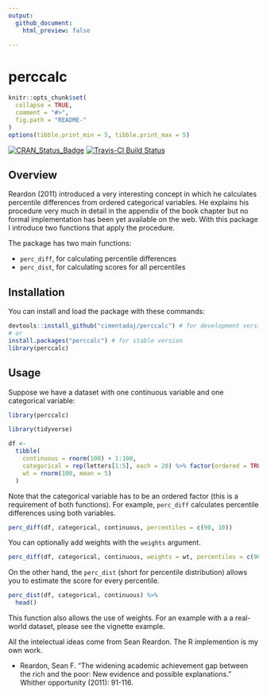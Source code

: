 ```yaml
---
output:
  github_document:
    html_preview: false

---
```


# perccalc
```r
knitr::opts_chunk$set(
  collapse = TRUE,
  comment = "#>",
  fig.path = "README-"
)
options(tibble.print_min = 5, tibble.print_max = 5)
```

[![CRAN_Status_Badge](http://www.r-pkg.org/badges/version/perccalc)](http://cran.r-project.org/package=perccalc)
[![Travis-CI Build Status](https://travis-ci.org/cimentadaj/perccalc.svg?branch=master)](https://travis-ci.org/cimentadaj/perccalc)


## Overview

Reardon (2011) introduced a very interesting concept in which he calculates percentile differences from ordered categorical variables. He explains his procedure very much in detail in the appendix of the book chapter but no formal implementation has been yet available on the web. With this package I introduce two functions that apply the procedure.

The package has two main functions:

* `perc_diff`, for calculating percentile differences
* `perc_dist`, for calculating scores for all percentiles

## Installation

You can install and load the package with these commands:

```r
devtools::install_github("cimentadaj/perccalc") # for development version
# or
install.packages("perccalc") # for stable version
library(perccalc)
```

## Usage

Suppose we have a dataset with one continuous variable and one categorical variable:
```r
library(perccalc)
```

```r
library(tidyverse)

df <-
  tibble(
    continuous = rnorm(100) + 1:100,
    categorical = rep(letters[1:5], each = 20) %>% factor(ordered = TRUE),
    wt = rnorm(100, mean = 5)
  )
```

Note that the categorical variable has to be an ordered factor (this is a requirement of both functions). For example, `perc_diff` calculates percentile differences using both variables.

```r
perc_diff(df, categorical, continuous, percentiles = c(90, 10))
```

You can optionally add weights with the `weights` argument.

```r
perc_diff(df, categorical, continuous, weights = wt, percentiles = c(90, 10))
```

On the other hand, the `perc_dist` (short for percentile distribution) allows you to estimate the score for every percentile.

```r
perc_dist(df, categorical, continuous) %>%
  head()
```

This function also allows the use of weights. For an example with a a real-world dataset, please see the vignette example.

All the intelectual ideas come from Sean Reardon. The R implemention is my own work.

- Reardon, Sean F. "The widening academic achievement gap between the rich and the poor: New evidence and possible explanations." Whither opportunity (2011): 91-116.

